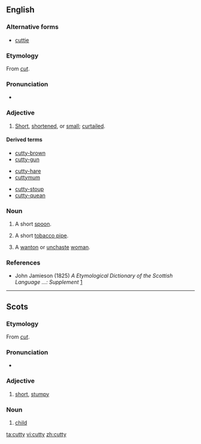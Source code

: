 ==English==

===Alternative forms===
* [[cuttie]]

===Etymology===
From ''[[cut]]''.

===Pronunciation===
* {{IPA|/ˈkʌti/}}

===Adjective===
{{en-adj}}

# {{context|Scotland|Northern England}} [[short|Short]], [[shortened]], or [[small]]; [[curtailed]].

====Derived terms====
{{top3}}
* [[cutty-brown]]
* [[cutty-gun]]
{{mid3}}
* [[cutty-hare]]
* [[cuttymum]]
{{mid3}}
* [[cutty-stoup]]
* [[cutty-quean]]
{{bottom}}

===Noun===
{{en-noun|cutties}}

# {{Scotland}} A short [[spoon]].
# {{Scotland}} A short [[tobacco pipe]].
#: {{rfquotek|Ramsay}}
# {{Scotland|archaic}} A [[wanton]] or [[unchaste]] [[woman]].
#: {{rfquotek|Sir Walter Scott}}

===References===
* John Jamieson (1825) ''A Etymological Dictionary of the Scottish Language ...: Supplement'' [http://books.google.com/books?id=UGAJAAAAQAAJ&dq=cutty+cuttie&lr=&source=gbs_summary_s&cad=0]

----

==Scots==

===Etymology===
From ''[[cut]]''.

===Pronunciation===
* {{IPA|/ˈkʌtɪ/|/ˈkʌti/|lang=sco}}

===Adjective===
{{sco-adj}}

# [[short]], [[stumpy]]

===Noun===
{{sco-noun|cutties}}

# {{archaic|lang=sco}} [[child]]

[[ta:cutty]]
[[vi:cutty]]
[[zh:cutty]]